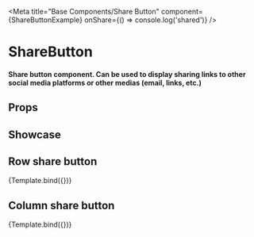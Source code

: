 
<Meta
  title="Base Components/Share Button"
  component={ShareButtonExample}
  onShare={() => console.log('shared')}
/>


# ShareButton

#### Share button component. Can be used to display sharing links to other social media platforms or other medias (email, links, etc.)

## Props

<ArgTypes />

## Showcase

## Row share button

<Canvas>
  <Story
    name="Row Share Button"
    args={{
      tokens: {
        listDirection: 'row',
      },
    }}
  >
    {Template.bind({})}
  </Story>
</Canvas>

## Column share button

<Canvas>
  <Story
    name="Column Share Button"
    args={{
      tokens: {
        listDirection: 'column',
      },
    }}
  >
    {Template.bind({})}
  </Story>
</Canvas>
